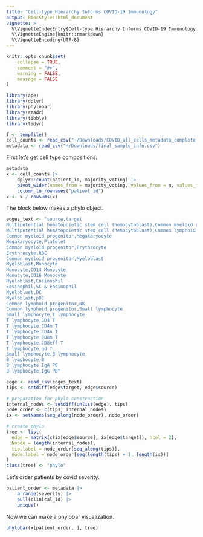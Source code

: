 ```yaml
---
title: "Cell-type Hierarchy Informs COVID-19 Immunology"
output: BiocStyle::html_document
vignette: >
  %\VignetteIndexEntry{Cell-type Hierarchy Informs COVID-19 Immunology}
  %\VignetteEngine{knitr::rmarkdown}
  %\VignetteEncoding{UTF-8}
---
```


```r
knitr::opts_chunk$set(
    collapse = TRUE,
    comment = "#>",
    warning = FALSE,
    message = FALSE
)
```

```r
library(ape)
library(dplyr)
library(phylobar)
library(readr)
library(tibble)
library(tidyr)
```

```r
f <- tempfile()
cell_counts <- read_csv("~/Downloads/COVID_all_cells_metadata_complete.csv")
metadata <- read_csv("~/Downloads/final_sample_info.csv")
```

First let's get cell type compositions.

```r
metadata
x <- cell_counts |>
    dplyr::count(patient_id, majority_voting) |>
    pivot_wider(names_from = majority_voting, values_from = n, values_fill = 0) |>
    column_to_rownames("patient_id")
x <- x / rowSums(x)
```

The block below makes a phylo object.

```r
edges_text <- "source,target
Multipotential hematopoietic stem cell (hemocytoblast),Common myeloid progenitor
Multipotential hematopoietic stem cell (hemocytoblast),Common lymphoid progenitor
Common myeloid progenitor,Megakaryocyte
Megakaryocyte,Platelet
Common myeloid progenitor,Erythrocyte
Erythrocyte,RBC
Common myeloid progenitor,Myeloblast
Myeloblast,Monocyte
Monocyte,CD14 Monocyte
Monocyte,CD16 Monocyte
Myeloblast,Eosinophil
Eosinophil,SC & Eosinophil
Myeloblast,DC
Myeloblast,pDC
Common lymphoid progenitor,NK
Common lymphoid progenitor,Small lymphocyte
Small lymphocyte,T lymphocyte
T lymphocyte,CD4 T
T lymphocyte,CD4m T
T lymphocyte,CD4n T
T lymphocyte,CD8m T
T lymphocyte,CD8eff T
T lymphocyte,gd T
Small lymphocyte,B lymphocyte
B lymphocyte,B
B lymphocyte,IgA PB
B lymphocyte,IgG PB"

edge <- read_csv(edges_text)
tips <- setdiff(edge$target, edge$source)

# preparation for phylo construction
internal_nodes <- setdiff(unlist(edge), tips)
node_order <- c(tips, internal_nodes)
ix <- setNames(seq_along(node_order), node_order)

# create phylo
tree <- list(
  edge = matrix(c(ix[edge$source], ix[edge$target]), ncol = 2),
  Nnode = length(internal_nodes),
  tip.label = node_order[seq_along(tips)],
  node.label = node_order[seq(length(tips) + 1, length(ix))]
)
class(tree) <- "phylo"
```

Let's order patients by covid severity.

```r
patient_order <- metadata |>
    arrange(severity) |>
    pull(clinical_id) |>
    unique()
```

Now we can make a phylobar visualization.

```r
phylobar(x[patient_order, ], tree)
```